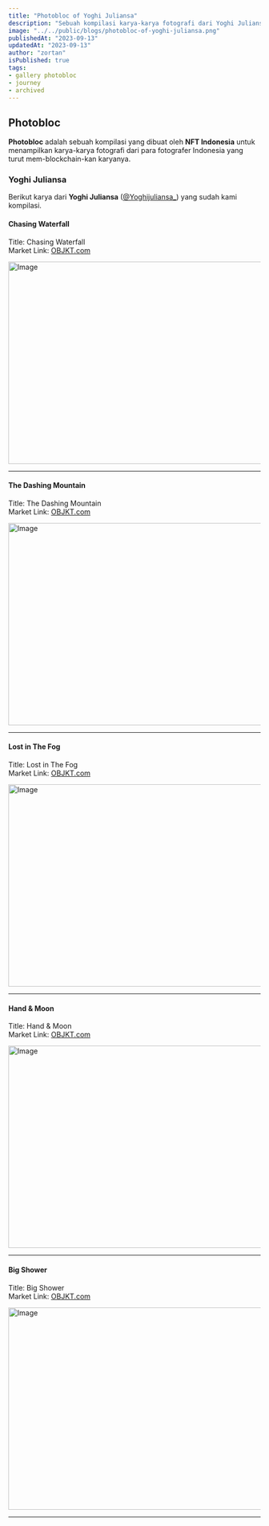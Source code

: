 ```yaml
---
title: "Photobloc of Yoghi Juliansa"
description: "Sebuah kompilasi karya-karya fotografi dari Yoghi Juliansa yang dibuat oleh NFT Indonesia."
image: "../../public/blogs/photobloc-of-yoghi-juliansa.png"
publishedAt: "2023-09-13"
updatedAt: "2023-09-13"
author: "zortan"
isPublished: true
tags:
- gallery photobloc
- journey
- archived
---
```


## Photobloc

**Photobloc** adalah sebuah kompilasi yang dibuat oleh **NFT Indonesia** untuk menampilkan karya-karya fotografi dari para fotografer Indonesia yang turut mem-blockchain-kan karyanya.

### Yoghi Juliansa

Berikut karya dari **Yoghi Juliansa** ([@Yoghijuliansa_](https://x.com/Yoghijuliansa_)) yang sudah kami kompilasi.

#### Chasing Waterfall

Title: Chasing Waterfall  
Market Link: [OBJKT.com](https://objkt.com/asset/KT1CNsCdMQD2kYwowWuCnjU7ZpMNS2wXMmex/17)

<Image
  src="https://ipfs.io/ipfs/QmbuuEZYjCniWpUb5vx46jqyRySJRvnfXkxH4xBd9m5gDp/photobloc-of-yoghi-juliansa-0.jpeg"
  width="747"
  height="404"
  alt="Image"
  sizes="100vw"
/>

---

#### The Dashing Mountain

Title: The Dashing Mountain  
Market Link: [OBJKT.com](https://objkt.com/asset/KT1CNsCdMQD2kYwowWuCnjU7ZpMNS2wXMmex/7)

<Image
  src="https://ipfs.io/ipfs/QmbuuEZYjCniWpUb5vx46jqyRySJRvnfXkxH4xBd9m5gDp/photobloc-of-yoghi-juliansa-1.jpeg"
  width="747"
  height="404"
  alt="Image"
  sizes="100vw"
/>

---

#### Lost in The Fog

Title: Lost in The Fog  
Market Link: [OBJKT.com](https://objkt.com/asset/KT1CNsCdMQD2kYwowWuCnjU7ZpMNS2wXMmex/21)

<Image
  src="https://ipfs.io/ipfs/QmbuuEZYjCniWpUb5vx46jqyRySJRvnfXkxH4xBd9m5gDp/photobloc-of-yoghi-juliansa-2.jpeg"
  width="747"
  height="404"
  alt="Image"
  sizes="100vw"
/>

---

#### Hand & Moon

Title: Hand & Moon  
Market Link: [OBJKT.com](https://objkt.com/asset/KT1CNsCdMQD2kYwowWuCnjU7ZpMNS2wXMmex/26)

<Image
  src="https://ipfs.io/ipfs/QmbuuEZYjCniWpUb5vx46jqyRySJRvnfXkxH4xBd9m5gDp/photobloc-of-yoghi-juliansa-3.jpeg"
  width="747"
  height="404"
  alt="Image"
  sizes="100vw"
/>

---

#### Big Shower

Title: Big Shower  
Market Link: [OBJKT.com](https://objkt.com/asset/KT1CNsCdMQD2kYwowWuCnjU7ZpMNS2wXMmex/4)

<Image
  src="https://ipfs.io/ipfs/QmbuuEZYjCniWpUb5vx46jqyRySJRvnfXkxH4xBd9m5gDp/photobloc-of-yoghi-juliansa-4.jpeg"
  width="747"
  height="404"
  alt="Image"
  sizes="100vw"
/>

---